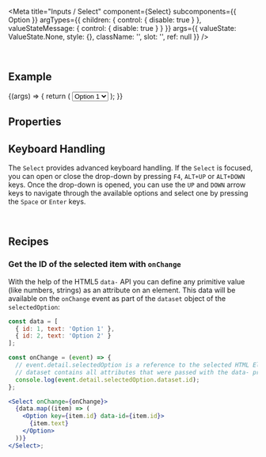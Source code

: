 
<Meta
  title="Inputs / Select"
  component={Select}
  subcomponents={{ Option }}
  argTypes={{
    children: { control: { disable: true } },
    valueStateMessage: { control: { disable: true } }
  }}
  args={{
    valueState: ValueState.None,
    style: {},
    className: '',
    slot: '',
    ref: null
  }}
/>

<DocsHeader />

<br />

## Example

<Canvas>
  <Story name="Default">
    {(args) => {
      return (
        <Select {...args}>
          <Option>Option 1</Option>
          <Option>Option 2</Option>
          <Option>Option 3</Option>
          <Option>Option 4</Option>
          <Option>Option 5</Option>
        </Select>
      );
    }}
  </Story>
</Canvas>

## Properties

<ArgsTable story="." />

## Keyboard Handling

The `Select` provides advanced keyboard handling. If the `Select` is focused, you can open or close the drop-down by pressing `F4`, `ALT+UP` or `ALT+DOWN` keys. Once the drop-down is opened, you can use the `UP` and `DOWN` arrow keys to navigate through the available options and select one by pressing the `Space` or `Enter` keys.

<br />

## Recipes

### Get the ID of the selected item with `onChange`

With the help of the HTML5 `data-` API you can define any primitive value (like numbers, strings)
as an attribute on an element.
This data will be available on the `onChange` event as part of the `dataset` object of the `selectedOption`:

```jsx
const data = [
  { id: 1, text: 'Option 1' },
  { id: 2, text: 'Option 2' }
];

const onChange = (event) => {
  // event.detail.selectedOption is a reference to the selected HTML Element
  // dataset contains all attributes that were passed with the data- prefix.
  console.log(event.detail.selectedOption.dataset.id);
};

<Select onChange={onChange}>
  {data.map((item) => (
    <Option key={item.id} data-id={item.id}>
      {item.text}
    </Option>
  ))}
</Select>;
```

<Footer />
